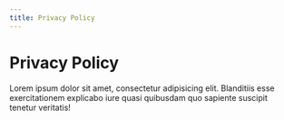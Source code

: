 ```yaml
---
title: Privacy Policy
---
```


# Privacy Policy

Lorem ipsum dolor sit amet, consectetur adipisicing elit. Blanditiis esse exercitationem explicabo iure quasi quibusdam quo sapiente suscipit tenetur veritatis!
